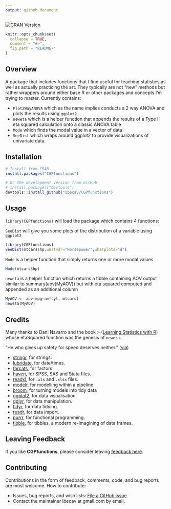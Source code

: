 ```yaml
---
output: github_document
---
```

<!-- README.md is generated from this README.Rmd. Please edit the .rmd file not the .md file -->
[![CRAN Version](http://www.r-pkg.org/badges/version/CGPfunctions)](http://CRAN.R-project.org/package=CGPfunctions) 


```r
knitr::opts_chunk$set(
  collapse = TRUE,
  comment = "#>",
  fig.path = "README-"
)
```

<!--  #' tidyverse <img src="man/figures/logo.png" align="right" />  -->

## Overview

A package that includes functions that I find useful for teaching statistics as well as actually practicing the art.  They typically are not "new" methods but rather wrappers around either base R or other packages and concepts I'm trying to master.  Currently contains:

- `Plot2WayANOVA` which as the name implies conducts a 2 way ANOVA and plots the results using `ggplot2`
- `neweta` which is a helper function that appends the results of a Type II eta squared calculation onto a classic ANOVA table
- `Mode` which finds the modal value in a vector of data
- `SeeDist` which wraps around ggplot2 to provide visualizations of univariate data.

## Installation

```r
# Install from CRAN
install.packages("CGPfunctions")

# Or the development version from GitHub
# install.packages("devtools")
devtools::install_github("ibecav/CGPfunctions")
```

## Usage

`library(CGPfunctions)` will load the package which contains 4 functions: 

`SeeDist` will give you some plots of the distribution of a variable using `ggplot2`
```r
library(CGPfunctions)
SeeDist(mtcars$hp,whatvar="Horsepower",whatplots="d")
```

`Mode` is a helper function that simply returns one or more modal values
```r
Mode(mtcars$hp)
```

`neweta` is a helper function which returns a tibble containing AOV output similar to summary(aov(MyAOV)) but with eta squared computed and appended as an additional column
```r
MyAOV <- aov(mpg~am*cyl, mtcars)
neweta(MyAOV)
```




## Credits

Many thanks to Dani Navarro and the book &gt; ([Learning Statistics with R](http://www.compcogscisydney.com/learning-statistics-with-r.html)) whose etaSquared function was the genesis of `neweta`.

"He who gives up safety for speed deserves neither." ([via](https://twitter.com/hadleywickham/status/504368538874703872))

* [stringr](https://github.com/tidyverse/stringr), for strings.
* [lubridate](https://github.com/hadley/lubridate), for date/times.
* [forcats](https://github.com/hadley/forcats), for factors.
* [haven](https://github.com/hadley/haven), for SPSS, SAS and Stata files.
* [readxl](https://github.com/hadley/readxl), for `.xls` and `.xlsx` files.
* [modelr](https://github.com/hadley/modelr), for modelling within a pipeline
* [broom](https://github.com/dgrtwo/broom), for turning models into tidy data
* [ggplot2](http://ggplot2.tidyverse.org), for data visualisation.
* [dplyr](http://dplyr.tidyverse.org), for data manipulation.
* [tidyr](http://tidyr.tidyverse.org), for data tidying.
* [readr](http://readr.tidyverse.org), for data import.
* [purrr](http://purrr.tidyverse.org), for functional programming.
* [tibble](http://tibble.tidyverse.org), for tibbles, a modern re-imagining of data frames.

## Leaving Feedback

If you like **CGPfunctions**, please consider leaving [feedback here](https://github.com/ibecav/CGPfunctions/issues).

## Contributing

Contributions in the form of feedback, comments, code, and bug reports
are most welcome. How to contribute:

  - Issues, bug reports, and wish lists: [File a GitHub
    issue](https://github.com/ibecav/CGPfunctions/issues).
  - Contact the maintainer ibecav at gmail.com by email.

